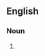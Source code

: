 {{also|trouble makers}}

==English==

===Noun===
{{head|en|noun form}}

# {{plural of|en|troublemaker}}